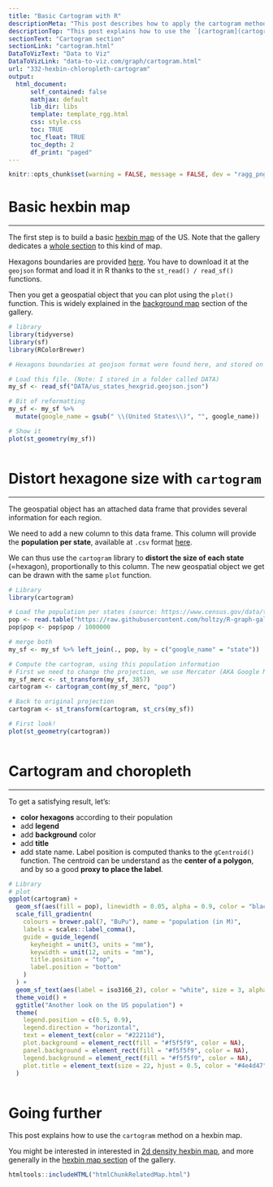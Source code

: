 ```yaml
---
title: "Basic Cartogram with R"
descriptionMeta: "This post describes how to apply the cartogram method to a hexbin map. Each region is represented as a hexagon which size is distorted according to a numeric variable. Reproducible R code provided."
descriptionTop: "This post explains how to use the `[cartogram](cartogram.html)` method on a `[hexbin map](hexbin-map.html)`. Each region is depicted as a hexagon, with its **size altered based on a numeric variable**, utilizing the `cartogram` package."
sectionText: "Cartogram section"
sectionLink: "cartogram.html"
DataToVizText: "Data to Viz"
DataToVizLink: "data-to-viz.com/graph/cartogram.html"
url: "332-hexbin-chloropleth-cartogram"
output:
  html_document:
      self_contained: false    
      mathjax: default
      lib_dir: libs
      template: template_rgg.html
      css: style.css
      toc: TRUE
      toc_float: TRUE
      toc_depth: 2
      df_print: "paged"
---
```



```r
knitr::opts_chunk$set(warning = FALSE, message = FALSE, dev = "ragg_png", dpi = 300)
```

<div class="container">




# Basic hexbin map
***

<div class = "row">

<div class = "col-md-6  col-sm-12 align-self-center">

The first step is to build a basic [hexbin map](hexbin-map.html) of the US. Note that the gallery dedicates a [whole section](hexbin-map.html) to this kind of map.

Hexagons boundaries are provided [here](https://team.carto.com/u/andrew/tables/andrew.us_states_hexgrid/public/map). You have to download it at the `geojson` format and load it in R thanks to the `st_read() / read_sf()` functions.

Then you get a geospatial object that you can plot using the `plot()` function. This is widely explained in the [background map](map.html) section of the gallery.

</div>


<div class = "col-md-6  col-sm-12">

```r
# library
library(tidyverse)
library(sf)
library(RColorBrewer)

# Hexagons boundaries at geojson format were found here, and stored on my github https://team.carto.com/u/andrew/tables/andrew.us_states_hexgrid/public/map.

# Load this file. (Note: I stored in a folder called DATA)
my_sf <- read_sf("DATA/us_states_hexgrid.geojson.json")

# Bit of reformatting
my_sf <- my_sf %>%
  mutate(google_name = gsub(" \\(United States\\)", "", google_name))

# Show it
plot(st_geometry(my_sf))
```
</div>
</div>



```r
```














# Distort hexagone size with `cartogram` {#carto}
***

<div class = "row">

<div class = "col-md-6  col-sm-12 align-self-center">

The geospatial object has an attached data frame that provides several information for each region.

We need to add a new column to this data frame. This column will provide the **population per state**, available at `.csv` format [here](https://raw.githubusercontent.com/holtzy/R-graph-gallery/master/DATA/pop_US.csv). 

We can thus use the `cartogram` library to **distort the size of each state** (=hexagon), proportionally to this column. The new geospatial object we get can be drawn with the same `plot` function.

</div>


<div class = "col-md-6  col-sm-12">

```r
# Library
library(cartogram)

# Load the population per states (source: https://www.census.gov/data/tables/2017/demo/popest/nation-total.html)
pop <- read.table("https://raw.githubusercontent.com/holtzy/R-graph-gallery/master/DATA/pop_US.csv", sep = ",", header = T)
pop$pop <- pop$pop / 1000000

# merge both
my_sf <- my_sf %>% left_join(., pop, by = c("google_name" = "state"))

# Compute the cartogram, using this population information
# First we need to change the projection, we use Mercator (AKA Google Maps, EPSG 3857)
my_sf_merc <- st_transform(my_sf, 3857)
cartogram <- cartogram_cont(my_sf_merc, "pop")

# Back to original projection
cartogram <- st_transform(cartogram, st_crs(my_sf))

# First look!
plot(st_geometry(cartogram))
```
</div>
</div>



```r
```










# Cartogram and choropleth {#choro}
***

To get a satisfying result, let's:

- **color hexagons** according to their population
- add **legend**
- add **background** color
- add **title**
- add state name. Label position is computed thanks to the `gCentroid()` function. The centroid can be understand as the **center of a polygon**, and by so a good **proxy to place the label**.


```r
# Library
# plot
ggplot(cartogram) +
  geom_sf(aes(fill = pop), linewidth = 0.05, alpha = 0.9, color = "black") +
  scale_fill_gradientn(
    colours = brewer.pal(7, "BuPu"), name = "population (in M)",
    labels = scales::label_comma(),
    guide = guide_legend(
      keyheight = unit(3, units = "mm"),
      keywidth = unit(12, units = "mm"),
      title.position = "top",
      label.position = "bottom"
    )
  ) +
  geom_sf_text(aes(label = iso3166_2), color = "white", size = 3, alpha = 0.6) +
  theme_void() +
  ggtitle("Another look on the US population") +
  theme(
    legend.position = c(0.5, 0.9),
    legend.direction = "horizontal",
    text = element_text(color = "#22211d"),
    plot.background = element_rect(fill = "#f5f5f9", color = NA),
    panel.background = element_rect(fill = "#f5f5f9", color = NA),
    legend.background = element_rect(fill = "#f5f5f9", color = NA),
    plot.title = element_text(size = 22, hjust = 0.5, color = "#4e4d47", margin = margin(b = -0.1, t = 0.4, l = 2, unit = "cm")),
  )
```






```r
```



# Going further

This post explains how to use the `cartogram` method on a hexbin map.

You might be interested in interested in [2d density hexbin map](329-hexbin-map-for-distribution.html), and more generally in the [hexbin map section](hexbin-map.html) of the gallery.



<!-- Close container -->
</div>




```r
htmltools::includeHTML("htmlChunkRelatedMap.html")
```
